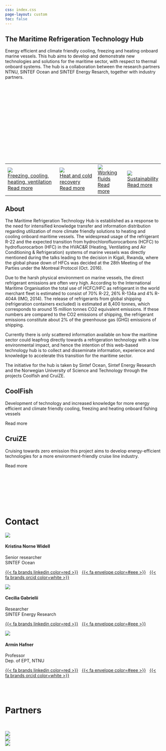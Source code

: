 ```yaml
---
css: index.css
page-layout: custom
toc: false
---
```


::: {.hero-banner}
::: {.content-block}
::: {.hero-text}
# The Maritime Refrigeration Technology Hub
Energy efficient and climate friendly cooling, freezing and heating onboard marine vessels. This hub aims to develop and demonstrate new technologies and solutions for the maritime sector, with respect to thermal onboard systems. The hub is a collaboration between the research partners NTNU, SINTEF Ocean and SINTEF Energy Resarch, together with industry partners.
<br><br><br><br><br><br><br><br><br><br><br><br><br><br><br><br>
<table cellpadding="10" style="background-color:rgba(0,0,0,0)">
<tbody>
<tr>
<td>
<a href="freezingcooling.html">
<div class="container">
  <div class="icon">![](icon1.png)</div>
  <div class="Textt">Freezing, cooling, heating, ventilation</div>
  <div class="readmore">Read more</div>
</div>
</a>
</td>
<td>
<a href="heatcold.html">
<div class="container">
  <div class="icon">![](icon2.png)</div>
  <div class="Textt">Heat and cold recovery</div>
  <div class="readmore">Read more</div>
</div>
</a>
</td>
<td>
<a href="fluids.html">
<div class="container">
  <div class="icon">![](icon3.png)</div>
  <div class="Textt">Working fluids</div>
  <div class="readmore">Read more</div>
</div>
</a>
</td>
<td>
<a href="sust.html">
<div class="container">
  <div class="icon">![](icon4.png)</div>
  <div class="Textt">Sustainability</div>
  <div class="readmore">Read more</div>
</div>
</a>
</td>
</tr>
</tbody>
</table>

:::
:::
:::



::: {.about}
# About
::: {.main-text}
The Maritime Refrigeration Technology Hub is established as a response to the need for intensified knowledge transfer and information distribution regarding utilization of more climate friendly solutions to heating and cooling onboard maritime vessels.
The widespread usage of the refrigerant R-22 and the expected transition from hydrochlorofluorocarbons (HCFC) to hydrofluorocarbon (HFC) in the HVAC&R (Heating, Ventilating and Air Conditioning & Refrigeration) systems of marine vessels was directly mentioned during the talks leading to the decision in Kigali, Rwanda, where the global phase down of HFCs was decided at the 28th Meeting of the Parties under the Montreal Protocol (Oct. 2016).

Due to the harsh physical environment on marine vessels, the direct refrigerant emissions are often very high. According to the International Maritime Organisation the total use of HCFC/HFC as refrigerant in the world merchant fleet is estimated to consist of 70% R-22, 26% R-134a and 4% R-404A (IMO, 2014). The release of refrigerants from global shipping (refrigeration containers excluded) is estimated at 8,400 tonnes, which corresponds to around 15 million tonnes CO2 equivalent emissions. If these numbers are compared to the CO2 emissions of shipping, the refrigerant emissions constitute about 2% of the greenhouse gas (GHG) emissions of shipping.

Currently there is only scattered information available on how the maritime sector could leapfrog directly towards a refrigeration technology with a low environmental impact, and hence the intention of this web-based technology hub is to collect and disseminate information, experience and knowledge to accelerate this transition for the maritime sector.

The initiative for the hub is taken by Sintef Ocean, Sintef Energy Research and the Norwegian University of Science and Technology through the projects Coolfish and CruiZE.
:::
:::

::: {.projects}
::: {.projects-parent}
<div class="grid">
  <div class="g-col-2"></div>

  <div class="g-col-4" style="text-align: left;">

::: {.coolfish}
::: {.coolfish-text}
# CoolFish

Development of technology and increased knowledge for more energy efficient and climate friendly cooling, freezing and heating onboard fishing vessels

::: {.readmore}
<a href="https://www.sintef.no/en/projects/2019/coolfish/" style="text-decoration: none;">Read more</a>

:::
:::
:::

  </div>

  <div class="g-col-4" style="text-align: left;">

::: {.cruize}
::: {.cruize-text}  
# CruiZE
Cruising towards zero emission this project aims to develop energy-efficient technologies for a more environment-friendly cruise line industry.

::: {.readmore}
<a href="https://www.sintef.no/en/projects/2020/cruize-cruising-towards-zero-emissions/" style="text-decoration: none;">Read more</a>

:::
:::
:::
<br><br><br><br><br>  
  </div>
  <div class="g-col-2"></div>
</div>

:::
:::





::: {.contacts-top}
# Contact 

<div class="grid">
  
  <div class="g-col-4" style="text-align: left;">
  
::: {.contact-parent}
::: {.headshot}

![](contact3_.jpg)
:::
::: {.textarea}
#### Kristina Norne Widell
Senior researcher\
SINTEF Ocean 

<a href="https://www.linkedin.com/in/kristina-widell-40a9b529/">{{< fa brands linkedin color=red >}}</a>&nbsp;&nbsp;
<a href="mailto:kristina.widell@sintef.no">{{< fa envelope color=#eee >}}</a>&nbsp;&nbsp;
<a href="https://orcid.org/0000-0002-8132-2217">{{< fa brands orcid color=white >}}</a>

:::
:::

  
  </div>
  <div class="g-col-4" style="text-align: left;">

::: {.contact-parent}
::: {.headshot}

![](contact2.jpg)
:::
::: {.textarea}
#### Cecilia Gabrielii
Researcher\
SINTEF Energy Research 

<a href="https://www.linkedin.com/in/cecilia-gabrielii-62085811a">{{< fa brands linkedin color=red >}}</a>&nbsp;&nbsp;
<a href="mailto:cecilia.gabrielii@sintef.no">{{< fa envelope color=#eee >}}</a>&nbsp;&nbsp;


:::
:::


  </div>
  <div class="g-col-4" style="text-align: left;">
  
::: {.contact-parent}
::: {.headshot}

![](contact1.jpg)
:::
::: {.textarea}
#### Armin Hafner
Professor\
Dep. of EPT, NTNU 

<a href="https://www.linkedin.com/in/armin-hafner-75104125a" style="decoration:none;">{{< fa brands linkedin color=red >}}</a>&nbsp;&nbsp; <a href="mailto:armin.hafner@ntnu.no">{{< fa envelope color=#eee >}}</a>&nbsp;&nbsp; <a href="https://orcid.org/0000-0002-3586-578X">{{< fa brands orcid color=white >}}</a>

:::
:::

  
  </div>
 
</div>
<br><br>

# Partners
<br>

<div class="grid">
  
  <div class="g-col-4" style="text-align: left;">![](logo1.png)</div>
  <div class="g-col-4" style="text-align: left;">![](logo2.png)</div>
  <div class="g-col-4" style="text-align: left;">![](logo3.png)</div>
  </div>


:::
